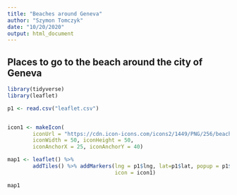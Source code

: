 ```yaml
---
title: "Beaches around Geneva"
author: "Szymon Tomczyk"
date: "10/20/2020"
output: html_document
---
```

## Places to go to the beach around the city of Geneva
```r
library(tidyverse)
library(leaflet)

p1 <- read.csv("leaflet.csv")


icon1 <- makeIcon(
        iconUrl = "https://cdn.icon-icons.com/icons2/1449/PNG/256/beachumbrella3x_99142.png",
        iconWidth = 50, iconHeight = 50,
        iconAnchorX = 25, iconAnchorY = 40)

map1 <- leaflet() %>%
        addTiles() %>% addMarkers(lng = p1$lng, lat=p1$lat, popup = p1$popup,
                                  icon = icon1)
```
```r
map1
```

